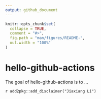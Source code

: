 ```yaml
---
output: github_document
---
```


<!-- README.md is generated from README.Rmd. Please edit that file -->

```r
knitr::opts_chunk$set(
  collapse = TRUE,
  comment = "#>",
  fig.path = "man/figures/README-",
  out.width = "100%"
)
```
# hello-github-actions

<!-- badges: start -->
<!-- badges: end -->

The goal of hello-github-actions is to ...

`r add2pkg::add_disclaimer("Jiaxiang Li")`
